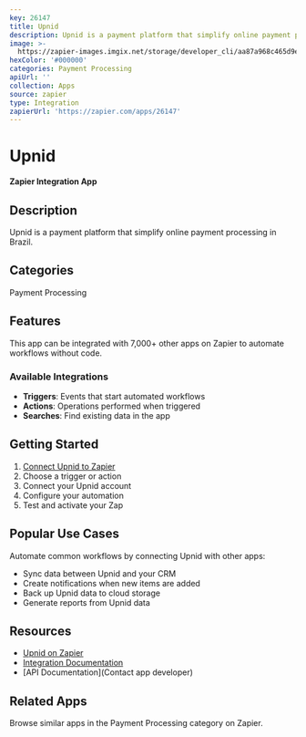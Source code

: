 ```yaml
---
key: 26147
title: Upnid
description: Upnid is a payment platform that simplify online payment processing in Brazil.
image: >-
  https://zapier-images.imgix.net/storage/developer_cli/aa87a968c465d9eb5fa1e5fc4692d12c.png?auto=format%2Ccompress&ixlib=python-3.0.0&q=50
hexColor: '#000000'
categories: Payment Processing
apiUrl: ''
collection: Apps
source: zapier
type: Integration
zapierUrl: 'https://zapier.com/apps/26147'
---
```

# Upnid

**Zapier Integration App**

## Description

Upnid is a payment platform that simplify online payment processing in Brazil.

## Categories

Payment Processing

## Features

This app can be integrated with 7,000+ other apps on Zapier to automate workflows without code.

### Available Integrations

- **Triggers**: Events that start automated workflows
- **Actions**: Operations performed when triggered
- **Searches**: Find existing data in the app

## Getting Started

1. [Connect Upnid to Zapier](https://zapier.com/apps/26147)
2. Choose a trigger or action
3. Connect your Upnid account
4. Configure your automation
5. Test and activate your Zap

## Popular Use Cases

Automate common workflows by connecting Upnid with other apps:

- Sync data between Upnid and your CRM
- Create notifications when new items are added
- Back up Upnid data to cloud storage
- Generate reports from Upnid data

## Resources

- [Upnid on Zapier](https://zapier.com/apps/26147)
- [Integration Documentation](https://zapier.com/apps/26147/integrations)
- [API Documentation](Contact app developer)

## Related Apps

Browse similar apps in the Payment Processing category on Zapier.
